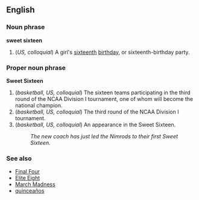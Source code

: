 ==English==
===Noun phrase===
'''sweet sixteen'''

# (''US, colloquial'') A girl's [[sixteenth]] [[birthday]], or sixteenth-birthday party.

===Proper noun phrase===
'''Sweet Sixteen'''

# (''basketball, US, colloquial'') The sixteen teams participating in the third round of the NCAA Division I tournament, one of whom will become the national champion.
# (''basketball, US, colloquial'') The third round of the NCAA Division I tournament.
# (''basketball, US, colloquial'') An appearance in the Sweet Sixteen.
#: ''The new coach has just led the Nimrods to their first Sweet Sixteen.''

===See also===
*[[Final Four]]
*[[Elite Eight]]
*[[March Madness]]
*[[quinceaños]]